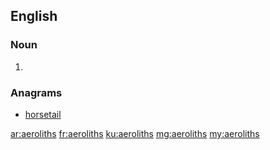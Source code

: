==English==

===Noun===
{{head|en|plural}}

# {{plural of|aerolith|lang=en}}

===Anagrams===
* [[horsetail#English|horsetail]]

[[ar:aeroliths]]
[[fr:aeroliths]]
[[ku:aeroliths]]
[[mg:aeroliths]]
[[my:aeroliths]]